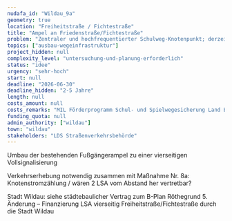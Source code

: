```yaml
---
nudafa_id: "Wildau_9a"
geometry: true
location: "Freiheitstraße / Fichtestraße"
title: "Ampel an Friedenstraße/Fichtestraße"
problem: "Zentraler und hochfrequentierter Schulweg-Knotenpunkt; derzeit nur eine Relation abgesichert, führt zu irregulärem Linksfahren und Konflikten; Konflikte werden sich mit Ausbau des nördlich gelegenen Wohngebietes noch verschärfen"
topics: ["ausbau-wegeinfrastruktur"]
project_hidden: null
complexity_level: "untersuchung-und-planung-erforderlich"
status: "idee"
urgency: "sehr-hoch"
start: null
deadline: "2026-06-30"
deadline_hidden: "2-5 Jahre"
length: null
costs_amount: null
costs_remarks: "MIL Förderprogramm Schul- und Spielwegesicherung Land Brandenburg"
funding_quota: null
admin_authority: ["wildau"]
town: "wildau"
stakeholders: "LDS Straßenverkehrsbehörde"
---
```

Umbau der bestehenden Fußgängerampel zu einer vierseitigen Vollsignalisierung

Verkehrserhebung notwendig zusammen mit Maßnahme Nr. 8a: Knotenstromzählung / wären 2 LSA vom Abstand her vertretbar?

Stadt Wildau: siehe städtebaulicher Vertrag zum B-Plan Röthegrund 5. Änderung – Finanzierung LSA vierseitig Freiheitstraße/Fichtestraße durch die Stadt Wildau
